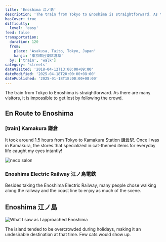 ```yaml
---
title: 'Enoshima 江ノ島'
description: 'The train from Tokyo to Enoshima is straightforward. As there are many visitors, it is impossible to get lost by following the crowd.'
hasCover: true
difficulty:
  level: 'easy'
feed: false
transportation:
  duration: 120
  from:
    place: 'Asakusa, Taito, Tokyo, Japan'
    kanji: '東京都台東区淺草'
  by: ['train', 'walk']
category: 'streets'
dateVisited: '2018-04-12T13:00:00+09:00'
dateModified: '2025-04-18T20:00:00+08:00'
datePublished: '2025-01-18T18:00:00+08:00'
---
```



The train from Tokyo to Enoshima is straightforward. As there are many visitors, it is impossible to get lost by following the crowd.

<Abstract transportation={frontmatter.transportation} />

## En Route to Enoshima

### [train] Kamakura 鎌倉

It took around 1.5 hours from Tokyo to Kamakura Station 鎌倉駅. Once I was in Kamakura, the stores that specialized in cat-themed items for everyday life caught my eyes intantly!

![neco salon](@assets/enoshima/necoSalon.jpg)

### Enoshima Electric Railway 江ノ島電鉄

Besides taking the Enoshima Electric Railway, many people chose walking along the railway and the coast line to enjoy as much of the scene.

## Enoshima 江ノ島

![What I saw as I approached Enoshima](@assets/enoshima/arriving.jpg)

The island tended to be overcrowded during holidays, making it an undesirable destination at that time. Few cats would show up.
